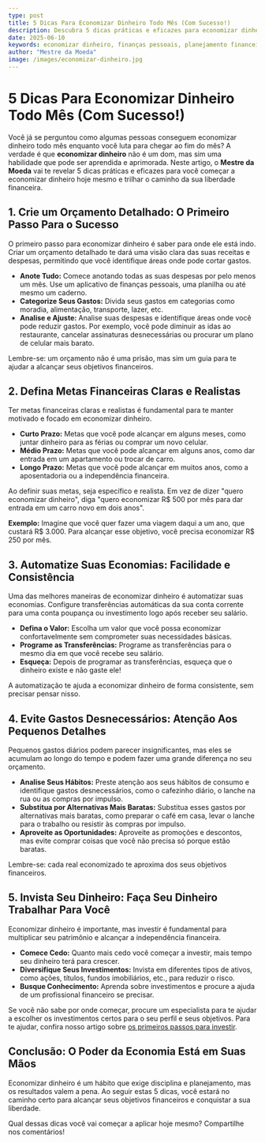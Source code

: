 ```yaml
---
type: post
title: 5 Dicas Para Economizar Dinheiro Todo Mês (Com Sucesso!)
description: Descubra 5 dicas práticas e eficazes para economizar dinheiro todo mês e alcançar seus objetivos financeiros. Comece já!
date: 2025-06-10
keywords: economizar dinheiro, finanças pessoais, planejamento financeiro, orçamento, dicas financeiras
author: "Mestre da Moeda"
image: /images/economizar-dinheiro.jpg
---
```


# 5 Dicas Para Economizar Dinheiro Todo Mês (Com Sucesso!)

Você já se perguntou como algumas pessoas conseguem economizar dinheiro todo mês enquanto você luta para chegar ao fim do mês? A verdade é que **economizar dinheiro** não é um dom, mas sim uma habilidade que pode ser aprendida e aprimorada. Neste artigo, o **Mestre da Moeda** vai te revelar 5 dicas práticas e eficazes para você começar a economizar dinheiro hoje mesmo e trilhar o caminho da sua liberdade financeira.

## 1. Crie um Orçamento Detalhado: O Primeiro Passo Para o Sucesso

O primeiro passo para economizar dinheiro é saber para onde ele está indo. Criar um orçamento detalhado te dará uma visão clara das suas receitas e despesas, permitindo que você identifique áreas onde pode cortar gastos.

*   **Anote Tudo:** Comece anotando todas as suas despesas por pelo menos um mês. Use um aplicativo de finanças pessoais, uma planilha ou até mesmo um caderno.
*   **Categorize Seus Gastos:** Divida seus gastos em categorias como moradia, alimentação, transporte, lazer, etc.
*   **Analise e Ajuste:** Analise suas despesas e identifique áreas onde você pode reduzir gastos. Por exemplo, você pode diminuir as idas ao restaurante, cancelar assinaturas desnecessárias ou procurar um plano de celular mais barato.

Lembre-se: um orçamento não é uma prisão, mas sim um guia para te ajudar a alcançar seus objetivos financeiros.

## 2. Defina Metas Financeiras Claras e Realistas

Ter metas financeiras claras e realistas é fundamental para te manter motivado e focado em economizar dinheiro.

*   **Curto Prazo:** Metas que você pode alcançar em alguns meses, como juntar dinheiro para as férias ou comprar um novo celular.
*   **Médio Prazo:** Metas que você pode alcançar em alguns anos, como dar entrada em um apartamento ou trocar de carro.
*   **Longo Prazo:** Metas que você pode alcançar em muitos anos, como a aposentadoria ou a independência financeira.

Ao definir suas metas, seja específico e realista. Em vez de dizer "quero economizar dinheiro", diga "quero economizar R$ 500 por mês para dar entrada em um carro novo em dois anos".

**Exemplo:** Imagine que você quer fazer uma viagem daqui a um ano, que custará R$ 3.000. Para alcançar esse objetivo, você precisa economizar R$ 250 por mês.

## 3. Automatize Suas Economias: Facilidade e Consistência

Uma das melhores maneiras de economizar dinheiro é automatizar suas economias. Configure transferências automáticas da sua conta corrente para uma conta poupança ou investimento logo após receber seu salário.

*   **Defina o Valor:** Escolha um valor que você possa economizar confortavelmente sem comprometer suas necessidades básicas.
*   **Programe as Transferências:** Programe as transferências para o mesmo dia em que você recebe seu salário.
*   **Esqueça:** Depois de programar as transferências, esqueça que o dinheiro existe e não gaste ele!

A automatização te ajuda a economizar dinheiro de forma consistente, sem precisar pensar nisso.

## 4. Evite Gastos Desnecessários: Atenção Aos Pequenos Detalhes

Pequenos gastos diários podem parecer insignificantes, mas eles se acumulam ao longo do tempo e podem fazer uma grande diferença no seu orçamento.

*   **Analise Seus Hábitos:** Preste atenção aos seus hábitos de consumo e identifique gastos desnecessários, como o cafezinho diário, o lanche na rua ou as compras por impulso.
*   **Substitua por Alternativas Mais Baratas:** Substitua esses gastos por alternativas mais baratas, como preparar o café em casa, levar o lanche para o trabalho ou resistir às compras por impulso.
*   **Aproveite as Oportunidades:** Aproveite as promoções e descontos, mas evite comprar coisas que você não precisa só porque estão baratas.

Lembre-se: cada real economizado te aproxima dos seus objetivos financeiros.

## 5. Invista Seu Dinheiro: Faça Seu Dinheiro Trabalhar Para Você

Economizar dinheiro é importante, mas investir é fundamental para multiplicar seu patrimônio e alcançar a independência financeira.

*   **Comece Cedo:** Quanto mais cedo você começar a investir, mais tempo seu dinheiro terá para crescer.
*   **Diversifique Seus Investimentos:** Invista em diferentes tipos de ativos, como ações, títulos, fundos imobiliários, etc., para reduzir o risco.
*   **Busque Conhecimento:** Aprenda sobre investimentos e procure a ajuda de um profissional financeiro se precisar.

Se você não sabe por onde começar, procure um especialista para te ajudar a escolher os investimentos certos para o seu perfil e seus objetivos. Para te ajudar, confira nosso artigo sobre [os primeiros passos para investir](link-interno-para-artigo-de-investimentos).

## Conclusão: O Poder da Economia Está em Suas Mãos

Economizar dinheiro é um hábito que exige disciplina e planejamento, mas os resultados valem a pena. Ao seguir estas 5 dicas, você estará no caminho certo para alcançar seus objetivos financeiros e conquistar a sua liberdade.

Qual dessas dicas você vai começar a aplicar hoje mesmo? Compartilhe nos comentários!
